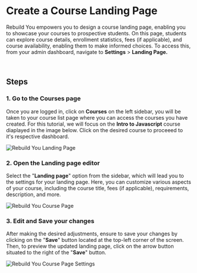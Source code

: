 
# Create a Course Landing Page

Rebuild You empowers you to design a course landing page, enabling you to showcase your courses to prospective students. On this page, students can explore course details, enrollment statistics, fees (if applicable), and course availability, enabling them to make informed choices. To access this, from your admin dashboard, navigate to **Settings** > **Landing Page.**  

<br />

## Steps

### 1. Go to the Courses page

Once you are logged in, click on **Courses** on the left sidebar, you will be taken to your course list page where you can access the courses you have created.  For this tutorial, we will focus on the **Intro to Javascript** course diaplayed in the image below. Click on the desired course to proceeed to it's respective dashboard.
<br />

<Image src={CourseLandingPage} alt="Rebuild You Landing Page" quality={100} />

### 2. Open the Landing page editor

Select the "**Landing page**" option from the sidebar, which will lead you to the settings for your landing page. Here, you can customize various aspects of your course, including the course title, fees (if applicable), requirements, description, and more.
<br />

<Image src={CoursePage} alt="Rebuild You Course Page" quality={100} />

### 3. Edit and Save your changes

After making the desired adjustments, ensure to save your changes by clicking on the "**Save**" button located at the top-left corner of the screen. Then, to preview the updated landing page, click on the arrow button situated to the right of the "**Save**" button.
<br />

<Image src={LandingPage} alt="Rebuild You Course Page Settings" quality={100} />
